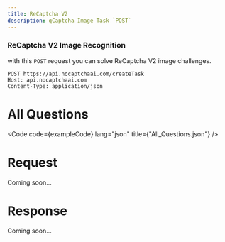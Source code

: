 ```yaml
---
title: ReCaptcha V2
description: qCaptcha Image Task `POST`
---
```



### ReCaptcha V2 Image Recognition

with this `POST` request you can solve ReCaptcha V2 image challenges.

<LinkButtons />

```
POST https://api.nocaptchaai.com/createTask
Host: api.nocaptchaai.com
Content-Type: application/json
```

# All Questions

<Code code={exampleCode} lang="json" title={"All_Questions.json"} />

# Request

Coming soon...

# Response

Coming soon...